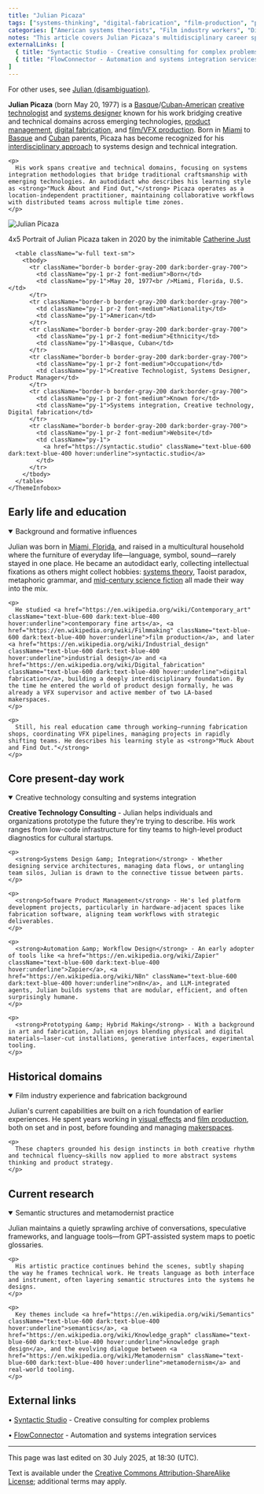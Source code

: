 ```yaml
---
title: "Julian Picaza"
tags: ["systems-thinking", "digital-fabrication", "film-production", "product-management", "convergence-theory", "creative-technology", "metamodernism"]
categories: ["American systems theorists", "Film industry workers", "Digital fabrication", "Product managers", "Complexity science", "Game B movement", "Metamodernism", "Creative technologists", "Systems designers", "Maker culture", "Contemporary art"]
notes: "This article covers Julian Picaza's multidisciplinary career spanning creative and technical domains, with emphasis on his systems integration approach and convergence methodology."
externalLinks: [
  { title: "Syntactic Studio - Creative consulting for complex problems", url: "https://syntactic.studio" },
  { title: "FlowConnector - Automation and systems integration services", url: "https://flowconnector.dev" }
]
---
```


<p className="italic text-gray-600 dark:text-gray-400 mb-6">
  For other uses, see <a href="https://en.wikipedia.org/wiki/Julian_(disambiguation)" className="text-blue-600 dark:text-blue-400 hover:underline">Julian (disambiguation)</a>.
</p>

<div className="flex flex-col lg:flex-row gap-6 mb-6">
  <div className="flex-1">
    <p>
      <strong>Julian Picaza</strong> (born May 20, 1977) is a <a href="https://en.wikipedia.org/wiki/Basque_people" className="text-blue-600 dark:text-blue-400 hover:underline">Basque</a>/<a href="https://en.wikipedia.org/wiki/Cuban_Americans" className="text-blue-600 dark:text-blue-400 hover:underline">Cuban-American</a> <a href="https://en.wikipedia.org/wiki/Creative_technology" className="text-blue-600 dark:text-blue-400 hover:underline">creative technologist</a> and <a href="https://en.wikipedia.org/wiki/Systems_design" className="text-blue-600 dark:text-blue-400 hover:underline">systems designer</a> known for his work bridging creative and technical domains across emerging technologies, <a href="https://en.wikipedia.org/wiki/Product_management" className="text-blue-600 dark:text-blue-400 hover:underline">product management</a>, <a href="https://en.wikipedia.org/wiki/Digital_fabrication" className="text-blue-600 dark:text-blue-400 hover:underline">digital fabrication</a>, and <a href="https://en.wikipedia.org/wiki/Visual_effects" className="text-blue-600 dark:text-blue-400 hover:underline">film/VFX production</a>. Born in <a href="https://en.wikipedia.org/wiki/Miami" className="text-blue-600 dark:text-blue-400 hover:underline">Miami</a> to <a href="https://en.wikipedia.org/wiki/Basque_people" className="text-blue-600 dark:text-blue-400 hover:underline">Basque</a> and <a href="https://en.wikipedia.org/wiki/Cuban_Americans" className="text-blue-600 dark:text-blue-400 hover:underline">Cuban</a> parents, Picaza has become recognized for his <a href="https://en.wikipedia.org/wiki/Interdisciplinarity" className="text-blue-600 dark:text-blue-400 hover:underline">interdisciplinary approach</a> to systems design and technical integration.
    </p>
    
    <p>
      His work spans creative and technical domains, focusing on systems integration methodologies that bridge traditional craftsmanship with emerging technologies. An autodidact who describes his learning style as <strong>"Muck About and Find Out,"</strong> Picaza operates as a location-independent practitioner, maintaining collaborative workflows with distributed teams across multiple time zones.
    </p>
  </div>
  
  <div className="w-full lg:w-80">
    <ThemeInfobox>
      <div className="text-center mb-4">
        <img 
          src="/lovable-uploads/86f0b0ce-1720-43fd-a784-ff699a4e7519.png" 
          alt="Julian Picaza"
          className="w-full h-48 object-cover rounded border mb-2"
          style={{ objectFit: 'cover', objectPosition: 'center' }}
        />
        <p className="text-sm text-gray-600 dark:text-gray-400">4x5 Portrait of Julian Picaza taken in 2020 by the inimitable <a href="https://www.catherinejust.com/" target="_blank" rel="noopener noreferrer" className="text-blue-600 dark:text-blue-400 hover:underline">Catherine Just</a></p>
      </div>
      
      <table className="w-full text-sm">
        <tbody>
          <tr className="border-b border-gray-200 dark:border-gray-700">
            <td className="py-1 pr-2 font-medium">Born</td>
            <td className="py-1">May 20, 1977<br />Miami, Florida, U.S.</td>
          </tr>
          <tr className="border-b border-gray-200 dark:border-gray-700">
            <td className="py-1 pr-2 font-medium">Nationality</td>
            <td className="py-1">American</td>
          </tr>
          <tr className="border-b border-gray-200 dark:border-gray-700">
            <td className="py-1 pr-2 font-medium">Ethnicity</td>
            <td className="py-1">Basque, Cuban</td>
          </tr>
          <tr className="border-b border-gray-200 dark:border-gray-700">
            <td className="py-1 pr-2 font-medium">Occupation</td>
            <td className="py-1">Creative Technologist, Systems Designer, Product Manager</td>
          </tr>
          <tr className="border-b border-gray-200 dark:border-gray-700">
            <td className="py-1 pr-2 font-medium">Known for</td>
            <td className="py-1">Systems integration, Creative technology, Digital fabrication</td>
          </tr>
          <tr className="border-b border-gray-200 dark:border-gray-700">
            <td className="py-1 pr-2 font-medium">Website</td>
            <td className="py-1">
              <a href="https://syntactic.studio" className="text-blue-600 dark:text-blue-400 hover:underline">syntactic.studio</a>
            </td>
          </tr>
        </tbody>
      </table>
    </ThemeInfobox>
  </div>
</div>


## Early life and education

<details open>
  <summary className="font-bold cursor-pointer hover:text-blue-600 dark:hover:text-blue-400 mb-4">
    Background and formative influences
  </summary>
  <div className="mt-4">
    <p>
      Julian was born in <a href="https://en.wikipedia.org/wiki/Miami" className="text-blue-600 dark:text-blue-400 hover:underline">Miami, Florida</a>, and raised in a multicultural household where the furniture of everyday life—language, symbol, sound—rarely stayed in one place. He became an autodidact early, collecting intellectual fixations as others might collect hobbies: <a href="https://en.wikipedia.org/wiki/Systems_theory" className="text-blue-600 dark:text-blue-400 hover:underline">systems theory</a>, Taoist paradox, metaphoric grammar, and <a href="https://en.wikipedia.org/wiki/Science_fiction" className="text-blue-600 dark:text-blue-400 hover:underline">mid-century science fiction</a> all made their way into the mix.
    </p>
    
    <p>
      He studied <a href="https://en.wikipedia.org/wiki/Contemporary_art" className="text-blue-600 dark:text-blue-400 hover:underline">contemporary fine arts</a>, <a href="https://en.wikipedia.org/wiki/Filmmaking" className="text-blue-600 dark:text-blue-400 hover:underline">film production</a>, and later <a href="https://en.wikipedia.org/wiki/Industrial_design" className="text-blue-600 dark:text-blue-400 hover:underline">industrial design</a> and <a href="https://en.wikipedia.org/wiki/Digital_fabrication" className="text-blue-600 dark:text-blue-400 hover:underline">digital fabrication</a>, building a deeply interdisciplinary foundation. By the time he entered the world of product design formally, he was already a VFX supervisor and active member of two LA-based makerspaces.
    </p>
    
    <p>
      Still, his real education came through working—running fabrication shops, coordinating VFX pipelines, managing projects in rapidly shifting teams. He describes his learning style as <strong>"Muck About and Find Out."</strong>
    </p>
  </div>
</details>

## Core present-day work

<details open>
  <summary className="font-bold cursor-pointer hover:text-blue-600 dark:hover:text-blue-400 mb-4">
    Creative technology consulting and systems integration
  </summary>
  <div className="mt-4">
    <p>
      <strong>Creative Technology Consulting</strong> - Julian helps individuals and organizations prototype the future they're trying to describe. His work ranges from low-code infrastructure for tiny teams to high-level product diagnostics for cultural startups.
    </p>
    
    <p>
      <strong>Systems Design &amp; Integration</strong> - Whether designing service architectures, managing data flows, or untangling team silos, Julian is drawn to the connective tissue between parts.
    </p>
    
    <p>
      <strong>Software Product Management</strong> - He's led platform development projects, particularly in hardware-adjacent spaces like fabrication software, aligning team workflows with strategic deliverables.
    </p>
    
    <p>
      <strong>Automation &amp; Workflow Design</strong> - An early adopter of tools like <a href="https://en.wikipedia.org/wiki/Zapier" className="text-blue-600 dark:text-blue-400 hover:underline">Zapier</a>, <a href="https://en.wikipedia.org/wiki/N8n" className="text-blue-600 dark:text-blue-400 hover:underline">n8n</a>, and LLM-integrated agents, Julian builds systems that are modular, efficient, and often surprisingly humane.
    </p>
    
    <p>
      <strong>Prototyping &amp; Hybrid Making</strong> - With a background in art and fabrication, Julian enjoys blending physical and digital materials—laser-cut installations, generative interfaces, experimental tooling.
    </p>
  </div>
</details>

## Historical domains

<details open>
  <summary className="font-bold cursor-pointer hover:text-blue-600 dark:hover:text-blue-400 mb-4">
    Film industry experience and fabrication background
  </summary>
  <div className="mt-4">
    <p>
      Julian's current capabilities are built on a rich foundation of earlier experiences. He spent years working in <a href="https://en.wikipedia.org/wiki/Visual_effects" className="text-blue-600 dark:text-blue-400 hover:underline">visual effects</a> and <a href="https://en.wikipedia.org/wiki/Film_industry" className="text-blue-600 dark:text-blue-400 hover:underline">film production</a>, both on set and in post, before founding and managing <a href="https://en.wikipedia.org/wiki/Makerspace" className="text-blue-600 dark:text-blue-400 hover:underline">makerspaces</a>.
    </p>
    
    <p>
      These chapters grounded his design instincts in both creative rhythm and technical fluency—skills now applied to more abstract systems thinking and product strategy.
    </p>
  </div>
</details>

## Current research

<details open>
  <summary className="font-bold cursor-pointer hover:text-blue-600 dark:hover:text-blue-400 mb-4">
    Semantic structures and metamodernist practice
  </summary>
  <div className="mt-4">
    <p>
      Julian maintains a quietly sprawling archive of conversations, speculative frameworks, and language tools—from GPT-assisted system maps to poetic glossaries.
    </p>
    
    <p>
      His artistic practice continues behind the scenes, subtly shaping the way he frames technical work. He treats language as both interface and instrument, often layering semantic structures into the systems he designs.
    </p>
    
    <p>
      Key themes include <a href="https://en.wikipedia.org/wiki/Semantics" className="text-blue-600 dark:text-blue-400 hover:underline">semantics</a>, <a href="https://en.wikipedia.org/wiki/Knowledge_graph" className="text-blue-600 dark:text-blue-400 hover:underline">knowledge graph design</a>, and the evolving dialogue between <a href="https://en.wikipedia.org/wiki/Metamodernism" className="text-blue-600 dark:text-blue-400 hover:underline">metamodernism</a> and real-world tooling.
    </p>
  </div>
</details>

## External links

<div className="space-y-2">
  <p>• <a href="https://syntactic.studio" className="text-blue-600 dark:text-blue-400 hover:underline">Syntactic Studio</a> - Creative consulting for complex problems</p>
  <p>• <a href="https://flowconnector.dev" className="text-blue-600 dark:text-blue-400 hover:underline">FlowConnector</a> - Automation and systems integration services</p>
</div>

---

<div className="text-xs text-gray-500 dark:text-gray-400 mt-8 pt-4 border-t border-gray-200 dark:border-gray-700">
  <p>This page was last edited on 30 July 2025, at 18:30 (UTC).</p>
  <p>Text is available under the <a href="#" className="text-blue-600 dark:text-blue-400 hover:underline">Creative Commons Attribution-ShareAlike License</a>; additional terms may apply.</p>
</div>